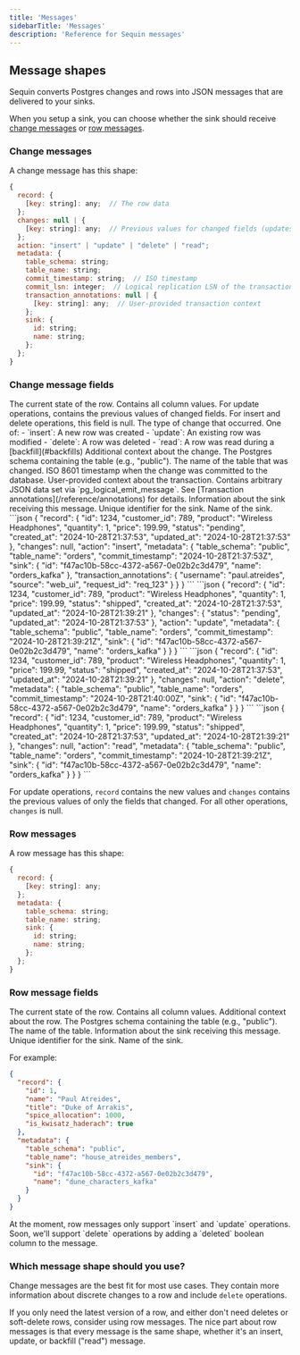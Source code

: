 ```yaml
---
title: 'Messages'
sidebarTitle: 'Messages'
description: 'Reference for Sequin messages'
---
```


## Message shapes

Sequin converts Postgres changes and rows into JSON messages that are delivered to your sinks.

When you setup a sink, you can choose whether the sink should receive [change messages](#change-messages) or [row messages](#row-messages).

### Change messages

A change message has this shape:

```js
{
  record: {
    [key: string]: any;  // The row data
  };
  changes: null | {
    [key: string]: any;  // Previous values for changed fields (updates only)
  };
  action: "insert" | "update" | "delete" | "read";
  metadata: {
    table_schema: string;
    table_name: string;
    commit_timestamp: string;  // ISO timestamp
    commit_lsn: integer;  // Logical replication LSN of the transaction
    transaction_annotations: null | {
      [key: string]: any;  // User-provided transaction context
    };
    sink: {
      id: string;
      name: string;
    };
  };
}
```

### Change message fields

<ResponseField name="record" type="object">
  The current state of the row. Contains all column values.
</ResponseField>

<ResponseField name="changes" type="object">
  For update operations, contains the previous values of changed fields. For insert and delete operations, this field is null.
</ResponseField>

<ResponseField name="action" type="string">
  The type of change that occurred. One of:
  - `insert`: A new row was created
  - `update`: An existing row was modified
  - `delete`: A row was deleted
  - `read`: A row was read during a [backfill](#backfills)
</ResponseField>

<ResponseField name="metadata" type="object">
  Additional context about the change.
</ResponseField>

<ResponseField name="metadata.table_schema" type="string">
  The Postgres schema containing the table (e.g., "public").
</ResponseField>

<ResponseField name="metadata.table_name" type="string">
  The name of the table that was changed.
</ResponseField>

<ResponseField name="metadata.commit_timestamp" type="string">
  ISO 8601 timestamp when the change was committed to the database.
</ResponseField>

<ResponseField name="metadata.transaction_annotations" type="object">
  User-provided context about the transaction. Contains arbitrary JSON data set via `pg_logical_emit_message`. See [Transaction annotations](/reference/annotations) for details.
</ResponseField>

<ResponseField name="metadata.sink" type="object">
  Information about the sink receiving this message.
</ResponseField>

<ResponseField name="metadata.sink.id" type="string">
  Unique identifier for the sink.
</ResponseField>

<ResponseField name="metadata.sink.name" type="string">
  Name of the sink.
</ResponseField>

<AccordionGroup>
  <Accordion title="Insert Example" defaultOpen>
    ```json
    {
      "record": {
        "id": 1234,
        "customer_id": 789,
        "product": "Wireless Headphones",
        "quantity": 1,
        "price": 199.99,
        "status": "pending",
        "created_at": "2024-10-28T21:37:53",
        "updated_at": "2024-10-28T21:37:53"
      },
      "changes": null,
      "action": "insert",
      "metadata": {
        "table_schema": "public",
        "table_name": "orders",
        "commit_timestamp": "2024-10-28T21:37:53Z",
        "sink": {
          "id": "f47ac10b-58cc-4372-a567-0e02b2c3d479",
          "name": "orders_kafka"
        },
        "transaction_annotations": {
          "username": "paul.atreides",
          "source": "web_ui",
          "request_id": "req_123"
        }
      }
    }
    ```
  </Accordion>

  <Accordion title="Update Example">
    ```json
    {
      "record": {
        "id": 1234,
        "customer_id": 789,
        "product": "Wireless Headphones",
        "quantity": 1,
        "price": 199.99,
        "status": "shipped",
        "created_at": "2024-10-28T21:37:53",
        "updated_at": "2024-10-28T21:39:21"
      },
      "changes": {
        "status": "pending",
        "updated_at": "2024-10-28T21:37:53"
      },
      "action": "update",
      "metadata": {
        "table_schema": "public",
        "table_name": "orders",
        "commit_timestamp": "2024-10-28T21:39:21Z",
        "sink": {
          "id": "f47ac10b-58cc-4372-a567-0e02b2c3d479",
          "name": "orders_kafka"
        }
      }
    }
    ```
  </Accordion>

  <Accordion title="Delete Example">
    ```json
    {
      "record": {
        "id": 1234,
        "customer_id": 789,
        "product": "Wireless Headphones",
        "quantity": 1,
        "price": 199.99,
        "status": "shipped",
        "created_at": "2024-10-28T21:37:53",
        "updated_at": "2024-10-28T21:39:21"
      },
      "changes": null,
      "action": "delete",
      "metadata": {
        "table_schema": "public",
        "table_name": "orders",
        "commit_timestamp": "2024-10-28T21:40:00Z",
        "sink": {
          "id": "f47ac10b-58cc-4372-a567-0e02b2c3d479",
          "name": "orders_kafka"
        }
      }
    }
    ```
  </Accordion>

  <Accordion title="Read Example (Backfill)">
    ```json
    {
      "record": {
        "id": 1234,
        "customer_id": 789,
        "product": "Wireless Headphones",
        "quantity": 1,
        "price": 199.99,
        "status": "shipped",
        "created_at": "2024-10-28T21:37:53",
        "updated_at": "2024-10-28T21:39:21"
      },
      "changes": null,
      "action": "read",
      "metadata": {
        "table_schema": "public",
        "table_name": "orders",
        "commit_timestamp": "2024-10-28T21:39:21Z",
        "sink": {
          "id": "f47ac10b-58cc-4372-a567-0e02b2c3d479",
          "name": "orders_kafka"
        }
      }
    }
    ```
  </Accordion>
</AccordionGroup>

For update operations, `record` contains the new values and `changes` contains the previous values of only the fields that changed. For all other operations, `changes` is null.

### Row messages

A row message has this shape:

```js
{
  record: {
    [key: string]: any;
  };
  metadata: {
    table_schema: string;
    table_name: string;
    sink: {
      id: string;
      name: string;
    };
  };
}
```

### Row message fields

<ResponseField name="record" type="object">
  The current state of the row. Contains all column values.
</ResponseField>

<ResponseField name="metadata" type="object">
  Additional context about the row.
</ResponseField>

<ResponseField name="metadata.table_schema" type="string">
  The Postgres schema containing the table (e.g., "public").
</ResponseField>

<ResponseField name="metadata.table_name" type="string">
  The name of the table.
</ResponseField>

<ResponseField name="metadata.sink" type="object">
  Information about the sink receiving this message.
</ResponseField>

<ResponseField name="metadata.sink.id" type="string">
  Unique identifier for the sink.
</ResponseField>

<ResponseField name="metadata.sink.name" type="string">
  Name of the sink.
</ResponseField>

For example:

```json
{
  "record": {
    "id": 1,
    "name": "Paul Atreides",
    "title": "Duke of Arrakis",
    "spice_allocation": 1000,
    "is_kwisatz_haderach": true
  },
  "metadata": {
    "table_schema": "public", 
    "table_name": "house_atreides_members",
    "sink": {
      "id": "f47ac10b-58cc-4372-a567-0e02b2c3d479",
      "name": "dune_characters_kafka"
    }
  }
}
```

<Info>
  At the moment, row messages only support `insert` and `update` operations. Soon, we'll support `delete` operations by adding a `deleted` boolean column to the message.
</Info>

### Which message shape should you use?

Change messages are the best fit for most use cases. They contain more information about discrete changes to a row and include `delete` operations.

If you only need the latest version of a row, and either don't need deletes or soft-delete rows, consider using row messages. The nice part about row messages is that every message is the same shape, whether it's an insert, update, or backfill ("read") message.